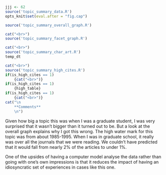 ```r
jjj <- 62
source('topic_summary_data.R')
opts_knit$set(eval.after = "fig.cap")
```

```r
source('topic_summary_overall_graph.R')
```

```r
cat("<br>")
source('topic_summary_facet_graph.R')
```

```r
cat("<br>")
source('topic_summary_char_art.R')
temp_dt
```

```r
cat("<br>")
source('topic_summary_high_cites.R')
if(is_high_cites == 1)
	{cat("<br>")}
if(is_high_cites == 1)
	{high_table}
if(is_high_cites == 1)
	{cat("<br>")}
cat("\n
	**Comments**
	\n")
```

Given how big a topic this was when I was a graduate student, I was very surprised that it wasn't bigger than it turned out to be. But a look at the overall graph explains why I got this wrong. The high water mark for this topic was from about 1985-1995. When I was in graduate school, it really was over all the journals that we were reading. We couldn't have predicted that it would fall from nearly 2% of the articles to under 1%.

One of the upsides of having a computer model analyse the data rather than going with one's own impressions is that it reduces the impact of having an idiosyncratic set of experiences in cases like this one.